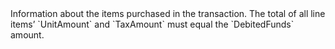   

  
<ParamField body="LineItems" type="array" required>  
<Object />     
Information about the items purchased in the transaction. The total of all line items’ `UnitAmount` and `TaxAmount` must equal the `DebitedFunds` amount.    

<Expandable title="properties"><Name />  
<Quantity />  
<UnitAmount />  
<TaxAmount />  
  

</Expandable> 
</ParamField>